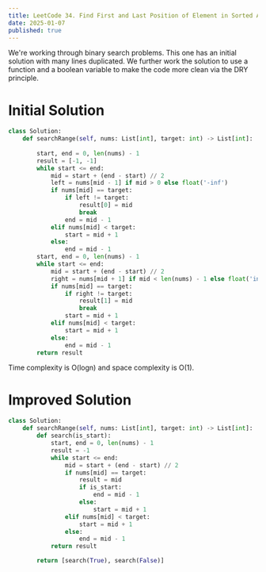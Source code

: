---
title: LeetCode 34. Find First and Last Position of Element in Sorted Array
date: 2025-01-07
published: true
---

We're working through binary search problems.
This one has an initial solution with many lines duplicated.
We further work the solution to use a function and a boolean variable to make the code more clean via the DRY principle.

# Initial Solution
```python
class Solution:
    def searchRange(self, nums: List[int], target: int) -> List[int]:
        
        start, end = 0, len(nums) - 1
        result = [-1, -1]
        while start <= end:
            mid = start + (end - start) // 2
            left = nums[mid - 1] if mid > 0 else float('-inf')
            if nums[mid] == target:
                if left != target:
                    result[0] = mid
                    break
                end = mid - 1
            elif nums[mid] < target:
                start = mid + 1
            else:
                end = mid - 1
        start, end = 0, len(nums) - 1
        while start <= end:
            mid = start + (end - start) // 2
            right = nums[mid + 1] if mid < len(nums) - 1 else float('inf')
            if nums[mid] == target:
                if right != target:
                    result[1] = mid
                    break
                start = mid + 1
            elif nums[mid] < target:
                start = mid + 1
            else:
                end = mid - 1
        return result
```
Time complexity is O(logn) and space complexity is O(1).
# Improved Solution
```python
class Solution:
    def searchRange(self, nums: List[int], target: int) -> List[int]:
        def search(is_start):
            start, end = 0, len(nums) - 1
            result = -1
            while start <= end:
                mid = start + (end - start) // 2
                if nums[mid] == target:
                    result = mid
                    if is_start:
                        end = mid - 1
                    else:
                        start = mid + 1
                elif nums[mid] < target:
                    start = mid + 1
                else:
                    end = mid - 1
            return result

        return [search(True), search(False)]
```